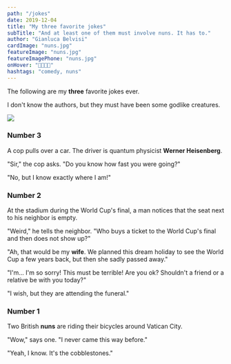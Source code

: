 ```yaml
---
path: "/jokes"
date: 2019-12-04
title: "My three favorite jokes"
subTitle: "And at least one of them must involve nuns. It has to."
author: "Gianluca Belvisi"
cardImage: "nuns.jpg"
featureImage: "nuns.jpg"
featureImagePhone: "nuns.jpg"
onHover: "🧕🏽🧕🏽"
hashtags: "comedy, nuns"
---
```

The following are my **three** favorite jokes ever.

I don't know the authors, but they must have been some godlike creatures.

![](gods.jpg)

### Number 3

A cop pulls over a car. The driver is quantum physicist **Werner Heisenberg**.

"Sir," the cop asks. "Do you know how fast you were going?"

"No, but I know exactly where I am!"

### Number 2

At the stadium during the World Cup's final, a man notices that the seat next to his neighbor is empty.

"Weird," he tells the neighbor. "Who buys a ticket to the World Cup's final and then does not show up?"

"Ah, that would be my **wife**. We planned this dream holiday to see the World Cup a few years back, but then she sadly passed away."

"I'm... I'm so sorry! This must be terrible! Are you ok? Shouldn't a friend or a relative be with you today?"

"I wish, but they are attending the funeral."

### Number 1

Two British **nuns** are riding their bicycles around Vatican City.

"Wow," says one. "I never came this way before."

"Yeah, I know. It's the cobblestones."
